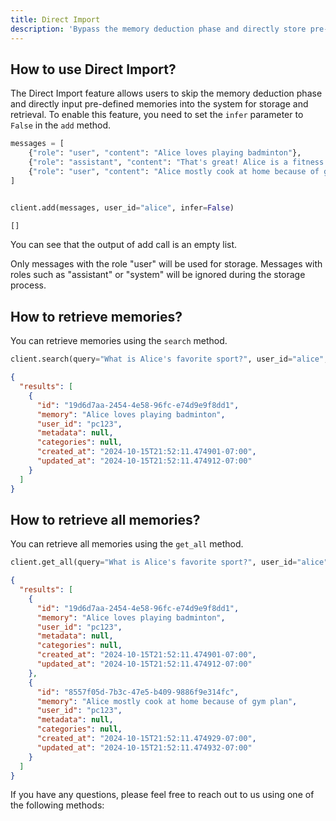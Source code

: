 ```yaml
---
title: Direct Import
description: 'Bypass the memory deduction phase and directly store pre-defined memories for efficient retrieval'
---
```


## How to use Direct Import?
The Direct Import feature allows users to skip the memory deduction phase and directly input pre-defined memories into the system for storage and retrieval.
To enable this feature, you need to set the `infer` parameter to `False` in the `add` method.


<CodeGroup>


```python Python
messages = [
    {"role": "user", "content": "Alice loves playing badminton"},
    {"role": "assistant", "content": "That's great! Alice is a fitness freak"},
    {"role": "user", "content": "Alice mostly cook at home because of gym plan"},
]


client.add(messages, user_id="alice", infer=False)
```

```markdown Output
[]
```
</CodeGroup>

You can see that the output of add call is an empty list.

<Note> Only messages with the role "user" will be used for storage. Messages with roles such as "assistant" or "system" will be ignored during the storage process. </Note>


## How to retrieve memories?

You can retrieve memories using the `search` method.

<CodeGroup>

```python Python
client.search(query="What is Alice's favorite sport?", user_id="alice", output_format="v1.1")
```

```json Output
{
  "results": [
    {
      "id": "19d6d7aa-2454-4e58-96fc-e74d9e9f8dd1",
      "memory": "Alice loves playing badminton",
      "user_id": "pc123",
      "metadata": null,
      "categories": null,
      "created_at": "2024-10-15T21:52:11.474901-07:00",
      "updated_at": "2024-10-15T21:52:11.474912-07:00"
    }
  ]
}
```

</CodeGroup>

## How to retrieve all memories?

You can retrieve all memories using the `get_all` method.

<CodeGroup>

```python Python
client.get_all(query="What is Alice's favorite sport?", user_id="alice", output_format="v1.1")
```

```json Output
{
  "results": [
    {
      "id": "19d6d7aa-2454-4e58-96fc-e74d9e9f8dd1",
      "memory": "Alice loves playing badminton",
      "user_id": "pc123",
      "metadata": null,
      "categories": null,
      "created_at": "2024-10-15T21:52:11.474901-07:00",
      "updated_at": "2024-10-15T21:52:11.474912-07:00"
    },
    {
      "id": "8557f05d-7b3c-47e5-b409-9886f9e314fc",
      "memory": "Alice mostly cook at home because of gym plan",
      "user_id": "pc123",
      "metadata": null,
      "categories": null,
      "created_at": "2024-10-15T21:52:11.474929-07:00",
      "updated_at": "2024-10-15T21:52:11.474932-07:00"
    }
  ]
}
```

</CodeGroup>

If you have any questions, please feel free to reach out to us using one of the following methods:

<Snippet file="get-help.mdx" />